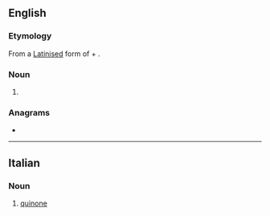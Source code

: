 ==English==

===Etymology===
From a [[New Latin|Latinised]] form of {{etyl|es|en}} {{m|es|quinina||quinine}} + {{m|en|-one}}.

===Noun===
{{en-noun}}

# {{lb|en|chemistry}} {{dated form of|quinone|lang=en}}

{{Webster 1913}}

===Anagrams===
* {{anagrams|en|a=cehinno|Incheon}}

----

==Italian==

===Noun===
{{it-noun|m}}

# {{lb|it|organic chemistry}} [[quinone]]